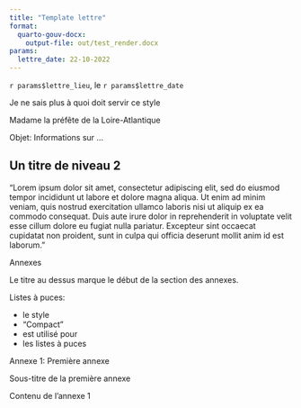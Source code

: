 ```yaml
---
title: "Template lettre"
format: 
  quarto-gouv-docx:
    output-file: out/test_render.docx
params:
  lettre_date: 22-10-2022
---
```



::: {custom-style="Date"}
`r params$lettre_lieu`, le `r params$lettre_date`
:::


::: {custom-style="header-letter"}
Je ne sais plus à quoi doit servir ce style
:::


::: {custom-style="header-letter-naming"}
Madame la préfête de la Loire-Atlantique
:::

::: {custom-style="objet-title"}
Objet: Informations sur ...
:::


## Un titre de niveau 2

"Lorem ipsum dolor sit amet, consectetur adipiscing elit, sed do eiusmod tempor incididunt ut labore et dolore magna aliqua. Ut enim ad minim veniam, quis nostrud exercitation ullamco laboris nisi ut aliquip ex ea commodo consequat. Duis aute irure dolor in reprehenderit in voluptate velit esse cillum dolore eu fugiat nulla pariatur. Excepteur sint occaecat cupidatat non proident, sunt in culpa qui officia deserunt mollit anim id est laborum."



<div style="header-annexes">
Annexes
</div>

Le titre au dessus marque le début de la section des annexes.


Listes à puces:

::: {custom-style="Compact"}
- le style
- "Compact"
- est utilisé pour
- les listes à puces
:::



::: {custom-style="header-annexeN"}
Annexe 1: Première annexe
:::


::: {custom-style="subheader-annexe"}
Sous-titre de la première annexe
:::

Contenu de l'annexe 1